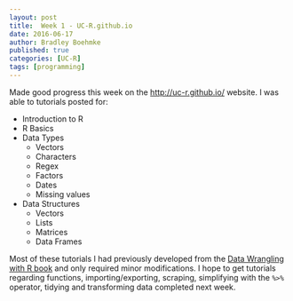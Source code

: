 ```yaml
---
layout: post
title:  Week 1 - UC-R.github.io
date: 2016-06-17
author: Bradley Boehmke
published: true
categories: [UC-R]
tags: [programming]
---
```


Made good progress this week on the [http://uc-r.github.io/](http://uc-r.github.io/) website. I was able to tutorials posted for:

- Introduction to R
- R Basics
- Data Types
   - Vectors
   - Characters
   - Regex
   - Factors
   - Dates
   - Missing values
- Data Structures
   - Vectors
   - Lists
   - Matrices
   - Data Frames
   
Most of these tutorials I had previously developed from the [Data Wrangling with R book](http://bradleyboehmke.github.io/books/) and only required minor modifications. I hope to get tutorials regarding functions, importing/exporting, scraping, simplifying with the `%>%` operator, tidying and transforming data completed next week.
